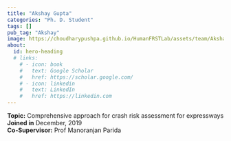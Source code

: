 ```yaml
---
title: "Akshay Gupta"
categories: "Ph. D. Student"
tags: []
pub_tag: "Akshay"
image: https://choudharypushpa.github.io/HumanFRSTLab/assets/team/Akshay.jpg
about:
  id: hero-heading
  # links:
    # - icon: book
    #   text: Google Scholar
    #   href: https://scholar.google.com/
    # - icon: linkedin
    #   text: LinkedIn
    #   href: https://linkedin.com
---
```


:::{#hero-heading}

**Topic:** Comprehensive approach for crash risk assessment for expressways <br>
**Joined in** December, 2019<br>
**Co-Supervisor:** Prof Manoranjan Parida
:::

